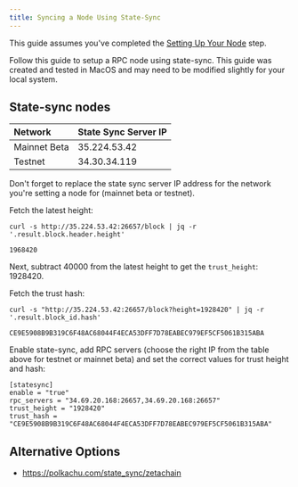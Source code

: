 ```yaml
---
title: Syncing a Node Using State-Sync
---
```



<Alert variant="note">This guide assumes you've completed the [Setting Up Your Node](/validators/setup) step.</Alert>

Follow this guide to setup a RPC node using state-sync. This guide was created
and tested in MacOS and may need to be modified slightly for your local system.

## State-sync nodes

| Network      | State Sync Server IP |
| :----------- | :------------------- |
| Mainnet Beta | 35.224.53.42         |
| Testnet      | 34.30.34.119         |

<Alert variant="warning">
  Don't forget to replace the state sync server IP address for the network you're setting a node for (mainnet beta or
  testnet).
</Alert>

Fetch the latest height:

```
curl -s http://35.224.53.42:26657/block | jq -r '.result.block.header.height'

1968420
```

Next, subtract 40000 from the latest height to get the `trust_height`: 1928420.

Fetch the trust hash:

```
curl -s "http://35.224.53.42:26657/block?height=1928420" | jq -r '.result.block_id.hash'

CE9E5908B9B319C6F48AC68044F4ECA53DFF7D78EABEC979EF5CF5061B315ABA
```

Enable state-sync, add RPC servers (choose the right IP from the table above for
testnet or mainnet beta) and set the correct values for trust height and hash:

```text filename="~/.zetacored/config/config.toml"
[statesync]
enable = "true"
rpc_servers = "34.69.20.168:26657,34.69.20.168:26657"
trust_height = "1928420"
trust_hash = "CE9E5908B9B319C6F48AC68044F4ECA53DFF7D78EABEC979EF5CF5061B315ABA"
```

## Alternative Options

- https://polkachu.com/state_sync/zetachain
